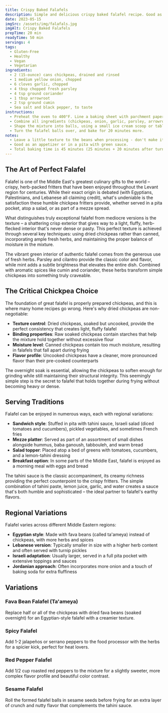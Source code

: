 ```yaml
---
title: Crispy Baked Falafels
description: Simple and delicious crispy baked falafel recipe. Good as an appetizer or in a pita with green sauce.
date: 2023-05-15
imgSrc: /assets/img/falafals.jpg
imgAlt: Crispy Baked Falafels
prepTime: 20 min
readyTime: 50 min
servings: 4
tags:
  - Gluten-Free
  - Healthy
  - Vegan
  - Vegetarian
ingredients:
  - 2 (15-ounce) cans chickpeas, drained and rinsed
  - 1 medium yellow onion, chopped
  - 6 cloves garlic, chopped
  - 4 tbsp chopped fresh parsley
  - 4 tsp ground coriander
  - 1 tbsp arrowroot
  - 2 tsp ground cumin
  - Sea salt and black pepper, to taste
instructions:
  - Preheat the oven to 400°F. Line a baking sheet with parchment paper.
  - Combine all ingredients (chickpeas, onion, garlic, parsley, arrowroot, coriander, cumin, and salt and pepper to taste) in a food processor and process, leaving a little texture to the beans.
  - Shape the mixture into balls, using a small ice cream scoop or tablespoon. Place them on the baking sheet, and bake for 25 minutes.
  - Turn the falafel balls over, and bake for 20 minutes more.
notes:
  - Leave a little texture to the beans when processing - don't make it completely smooth.
  - Good as an appetizer or in a pita with green sauce.
  - Total baking time is 45 minutes (25 minutes + 20 minutes after turning).
---
```


## The Art of Perfect Falafel

Falafel is one of the Middle East's greatest culinary gifts to the world – crispy, herb-packed fritters that have been enjoyed throughout the Levant region for centuries. While their exact origin is debated (with Egyptians, Palestinians, and Lebanese all claiming credit), what's undeniable is the satisfaction these humble chickpea fritters provide, whether served in a pita pocket, atop a salad, or as part of a mezze spread.

What distinguishes truly exceptional falafel from mediocre versions is the texture – a shattering crisp exterior that gives way to a light, fluffy, herb-flecked interior that's never dense or pasty. This perfect texture is achieved through several key techniques: using dried chickpeas rather than canned, incorporating ample fresh herbs, and maintaining the proper balance of moisture in the mixture.

The vibrant green interior of authentic falafel comes from the generous use of fresh herbs. Parsley and cilantro provide the classic color and flavor, while mint adds a subtle brightness that elevates the entire dish. Combined with aromatic spices like cumin and coriander, these herbs transform simple chickpeas into something truly craveable.

## The Critical Chickpea Choice

The foundation of great falafel is properly prepared chickpeas, and this is where many home recipes go wrong. Here's why dried chickpeas are non-negotiable:

- **Texture control**: Dried chickpeas, soaked but uncooked, provide the perfect consistency that creates light, fluffy falafel
- **Binding properties**: Raw soaked chickpeas contain starches that help the mixture hold together without excessive flour
- **Moisture level**: Canned chickpeas contain too much moisture, resulting in falafels that fall apart during frying
- **Flavor profile**: Uncooked chickpeas have a cleaner, more pronounced flavor than their pre-cooked counterparts

The overnight soak is essential, allowing the chickpeas to soften enough for grinding while still maintaining their structural integrity. This seemingly simple step is the secret to falafel that holds together during frying without becoming heavy or dense.

## Serving Traditions

Falafel can be enjoyed in numerous ways, each with regional variations:

- **Sandwich style**: Stuffed in pita with tahini sauce, Israeli salad (diced tomatoes and cucumbers), pickled vegetables, and sometimes French fries
- **Mezze platter**: Served as part of an assortment of small dishes alongside hummus, baba ganoush, tabbouleh, and warm bread
- **Salad topper**: Placed atop a bed of greens with tomatoes, cucumbers, and a lemon-tahini dressing
- **Breakfast option**: In some parts of the Middle East, falafel is enjoyed as a morning meal with eggs and bread

The tahini sauce is the classic accompaniment, its creamy richness providing the perfect counterpoint to the crispy fritters. The simple combination of tahini paste, lemon juice, garlic, and water creates a sauce that's both humble and sophisticated – the ideal partner to falafel's earthy flavors.

## Regional Variations

Falafel varies across different Middle Eastern regions:

- **Egyptian style**: Made with fava beans (called ta'ameya) instead of chickpeas, with more herbs and spices
- **Lebanese version**: Typically smaller in size with a higher herb content and often served with turnip pickles
- **Israeli adaptation**: Usually larger, served in a full pita pocket with extensive toppings and sauces
- **Jordanian approach**: Often incorporates more onion and a touch of baking soda for extra fluffiness

## Variations

### Fava Bean Falafel (Ta'ameya)
Replace half or all of the chickpeas with dried fava beans (soaked overnight) for an Egyptian-style falafel with a creamier texture.

### Spicy Falafel
Add 1-2 jalapeños or serrano peppers to the food processor with the herbs for a spicier kick, perfect for heat lovers.

### Red Pepper Falafel
Add 1/2 cup roasted red peppers to the mixture for a slightly sweeter, more complex flavor profile and beautiful color contrast.

### Sesame Falafel
Roll the formed falafel balls in sesame seeds before frying for an extra layer of crunch and nutty flavor that complements the tahini sauce.